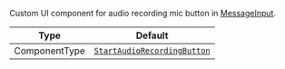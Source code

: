 Custom UI component for audio recording mic button in [MessageInput](../../../../ui-components/message-input.mdx).

| Type          | Default                                                                                                                                                                              |
| ------------- | ------------------------------------------------------------------------------------------------------------------------------------------------------------------------------------ |
| ComponentType | [`StartAudioRecordingButton`](https://github.com/GetStream/stream-chat-react-native/blob/main/package/src/components/MessageInput/components/AudioRecorder/AudioRecordingButton.tsx) |
